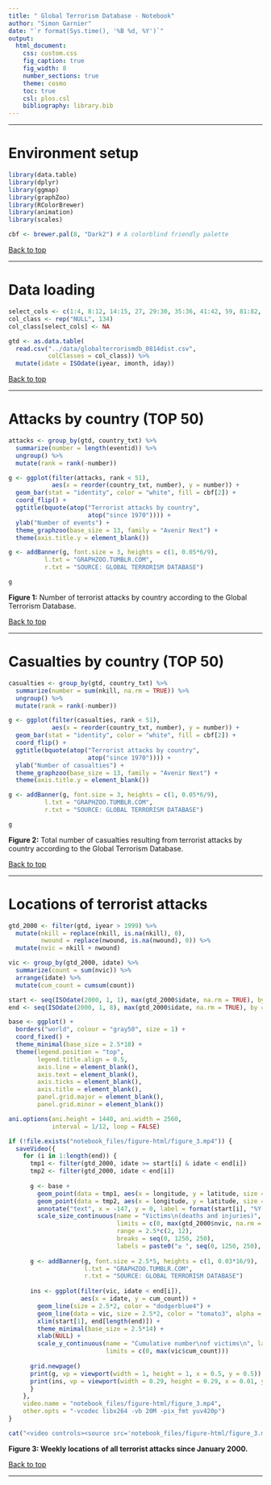 ```yaml
---
title: " Global Terrorism Database - Notebook"
author: "Simon Garnier"
date: "`r format(Sys.time(), '%B %d, %Y')`"
output:
  html_document:
    css: custom.css
    fig_caption: true
    fig_width: 8
    number_sections: true
    theme: cosmo
    toc: true
    csl: plos.csl
    bibliography: library.bib
---
```


--- 

# Environment setup

```r
library(data.table)
library(dplyr)
library(ggmap)
library(graphZoo)
library(RColorBrewer)
library(animation)
library(scales)

cbf <- brewer.pal(8, "Dark2") # A colorblind friendly palette
```

[Back to top]("#")

---

# Data loading

```r
select_cols <- c(1:4, 8:12, 14:15, 27, 29:30, 35:36, 41:42, 59, 81:82, 98, 101)
col_class <- rep("NULL", 134)
col_class[select_cols] <- NA

gtd <- as.data.table(
  read.csv("../data/globalterrorismdb_0814dist.csv", 
           colClasses = col_class)) %>%
  mutate(idate = ISOdate(iyear, imonth, iday))
```

[Back to top]("#")

---

# Attacks by country (TOP 50)

```r
attacks <- group_by(gtd, country_txt) %>%
  summarize(number = length(eventid)) %>%
  ungroup() %>%
  mutate(rank = rank(-number))

g <- ggplot(filter(attacks, rank < 51), 
            aes(x = reorder(country_txt, number), y = number)) +
  geom_bar(stat = "identity", color = "white", fill = cbf[2]) + 
  coord_flip() + 
  ggtitle(bquote(atop("Terrorist attacks by country",
                      atop("since 1970")))) + 
  ylab("Number of events") + 
  theme_graphzoo(base_size = 13, family = "Avenir Next") +
  theme(axis.title.y = element_blank())

g <- addBanner(g, font.size = 3, heights = c(1, 0.05*6/9),
          l.txt = "GRAPHZOO.TUMBLR.COM", 
          r.txt = "SOURCE: GLOBAL TERRORISM DATABASE")

g
```
<p class="caption">**Figure 1:** Number of terrorist attacks by country according to the Global Terrorism Database.</p>

[Back to top]("#")

---

# Casualties by country (TOP 50)

```r
casualties <- group_by(gtd, country_txt) %>%
  summarize(number = sum(nkill, na.rm = TRUE)) %>%
  ungroup() %>%
  mutate(rank = rank(-number))

g <- ggplot(filter(casualties, rank < 51), 
            aes(x = reorder(country_txt, number), y = number)) +
  geom_bar(stat = "identity", color = "white", fill = cbf[2]) + 
  coord_flip() + 
  ggtitle(bquote(atop("Terrorist attacks by country",
                      atop("since 1970")))) + 
  ylab("Number of casualties") + 
  theme_graphzoo(base_size = 13, family = "Avenir Next") +
  theme(axis.title.y = element_blank())

g <- addBanner(g, font.size = 3, heights = c(1, 0.05*6/9),
          l.txt = "GRAPHZOO.TUMBLR.COM", 
          r.txt = "SOURCE: GLOBAL TERRORISM DATABASE")

g
```
<p class="caption">**Figure 2:** Total number of casualties resulting from terrorist attacks by country according to the Global Terrorism Database.</p>

[Back to top]("#")

---

# Locations of terrorist attacks

```r
gtd_2000 <- filter(gtd, iyear > 1999) %>%
  mutate(nkill = replace(nkill, is.na(nkill), 0),
         nwound = replace(nwound, is.na(nwound), 0)) %>%
  mutate(nvic = nkill + nwound)

vic <- group_by(gtd_2000, idate) %>%
  summarize(count = sum(nvic)) %>%
  arrange(idate) %>%
  mutate(cum_count = cumsum(count))

start <- seq(ISOdate(2000, 1, 1), max(gtd_2000$idate, na.rm = TRUE), by = "1 week")
end <- seq(ISOdate(2000, 1, 8), max(gtd_2000$idate, na.rm = TRUE), by = "1 week")

base <- ggplot() + 
  borders("world", colour = "gray50", size = 1) + 
  coord_fixed() + 
  theme_minimal(base_size = 2.5*18) + 
  theme(legend.position = "top",
        legend.title.align = 0.5,
        axis.line = element_blank(), 
        axis.text = element_blank(),
        axis.ticks = element_blank(),
        axis.title = element_blank(),
        panel.grid.major = element_blank(), 
        panel.grid.minor = element_blank()) 

ani.options(ani.height = 1440, ani.width = 2560, 
            interval = 1/12, loop = FALSE)

if (!file.exists("notebook_files/figure-html/figure_3.mp4")) {
  saveVideo({
    for (i in 1:length(end)) {
      tmp1 <- filter(gtd_2000, idate >= start[i] & idate < end[i])
      tmp2 <- filter(gtd_2000, idate < end[i])
      
      g <- base + 
        geom_point(data = tmp1, aes(x = longitude, y = latitude, size = nvic), color = "dodgerblue4") +
        geom_point(data = tmp2, aes(x = longitude, y = latitude, size = nvic), color = "tomato3", alpha = 0.1) +
        annotate("text", x = -147, y = 0, label = format(start[i], "%Y-%m-%d"), size = 2.5*4) +     
        scale_size_continuous(name = "Victims\n(deaths and injuries)",
                              limits = c(0, max(gtd_2000$nvic, na.rm = TRUE)),
                              range = 2.5*c(2, 12), 
                              breaks = seq(0, 1250, 250),
                              labels = paste0("≥ ", seq(0, 1250, 250), "   "))
      
      g <- addBanner(g, font.size = 2.5*5, heights = c(1, 0.03*16/9),
                     l.txt = "GRAPHZOO.TUMBLR.COM", 
                     r.txt = "SOURCE: GLOBAL TERRORISM DATABASE")
      
      ins <- ggplot(filter(vic, idate < end[i]), 
                    aes(x = idate, y = cum_count)) +
        geom_line(size = 2.5*2, color = "dodgerblue4") + 
        geom_line(data = vic, size = 2.5*2, color = "tomato3", alpha = 0.1) +
        xlim(start[1], end[length(end)]) + 
        theme_minimal(base_size = 2.5*14) +
        xlab(NULL) + 
        scale_y_continuous(name = "Cumulative number\nof victims\n", labels = comma,
                           limits = c(0, max(vic$cum_count)))
      
      grid.newpage()
      print(g, vp = viewport(width = 1, height = 1, x = 0.5, y = 0.5)) 
      print(ins, vp = viewport(width = 0.29, height = 0.29, x = 0.01, y = 0.35, just = "left"))      
      }
    }, 
    video.name = "notebook_files/figure-html/figure_3.mp4", 
    other.opts = "-vcodec libx264 -vb 20M -pix_fmt yuv420p")
}

cat("<video controls><source src='notebook_files/figure-html/figure_3.mp4' type='video/mp4'>Your browser does not support the video tag.</video>")
```
<p class="caption">**Figure 3: Weekly locations of all terrorist attacks since January 2000.** </p>

[Back to top]("#")

---
